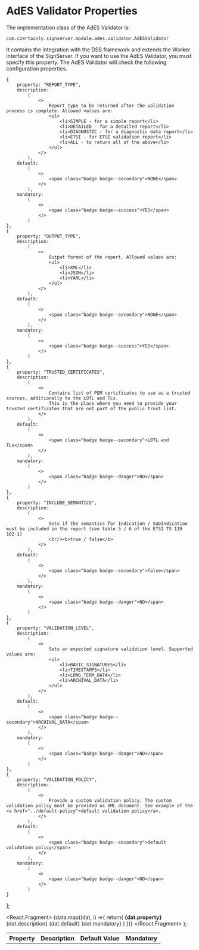 # AdES Validator Properties

The implementation class of the AdES Validator is:

```
com.czertainly.signserver.module.ades.validator.AdESValidator
```

It contains the integration with the DSS framework and extends the Worker interface of the SignServer. If you want to use the AdES Validator, you must specify this property. The AdES Validator will check the following configuration properties.

    {
        property: "REPORT_TYPE",
        description:
            (
                <>
                    Report type to be returned after the validation process is complete. Allowed values are:
                    <ul>
                        <li>SIMPLE - for a simple report</li>
                        <li>DETAILED - for a detailed report</li>
                        <li>DIAGNOSTIC - for a diagnostic data report</li>
                        <li>ETSI - for ETSI validation report</li>
                        <li>ALL - to return all of the above</li>
                    </ul>
                </>
            ),
        default:
            (
                <>
                    <span class="badge badge--secondary">NONE</span>
                </>
            ),
        mandatory:
            (
                <>
                    <span class="badge badge--success">YES</span>
                </>
            )
    },
    {
        property: "OUTPUT_TYPE",
        description:
            (
                <>
                    Output format of the report. Allowed values are:
                    <ul>
                        <li>XML</li>
                        <li>JSON</li>
                        <li>YAML</li>
                    </ul>
                </>
            ),
        default:
            (
                <>
                    <span class="badge badge--secondary">NONE</span>
                </>
            ),
        mandatory:
            (
                <>
                    <span class="badge badge--success">YES</span>
                </>
            )
    },
    {
        property: "TRUSTED_CERTIFICATES",
        description:
            (
                <>
                    Contains list of PEM certificates to use as a trusted sources, additionally to the LOTL and TLs.
                    This is the place where you need to provide your trusted certificates that are not part of the public trust list.
                </>
            ),
        default:
            (
                <>
                    <span class="badge badge--secondary">LOTL and TLs</span>
                </>
            ),
        mandatory:
            (
                <>
                    <span class="badge badge--danger">NO</span>
                </>
            )
    },
    {
        property: "INCLUDE_SEMANTICS",
        description:
            (
                <>
                    Sets if the semantics for Indication / SubIndication must be included in the report (see table 5 / 6 of the ETSI TS 119 102-1)
                    <br/><b>true / false</b>
                </>
            ),
        default:
            (
                <>
                    <span class="badge badge--secondary">false</span>
                </>
            ),
        mandatory:
            (
                <>
                    <span class="badge badge--danger">NO</span>
                </>
            )
    },
    {
        property: "VALIDATION_LEVEL",
        description:
            (
                <>
                    Sets an expected signature validation level. Supported values are:
                    <ul>
                        <li>BASIC_SIGNATURES</li>
                        <li>TIMESTAMPS</li>
                        <li>LONG_TERM_DATA</li>
                        <li>ARCHIVAL_DATA</li>
                    </ul>
                </>
            ),
        default:
            (
                <>
                    <span class="badge badge--secondary">ARCHIVAL_DATA</span>
                </>
            ),
        mandatory:
            (
                <>
                    <span class="badge badge--danger">NO</span>
                </>
            )
    },
    {
        property: "VALIDATION_POLICY",
        description:
            (
                <>
                    Provide a custom validation policy. The custom validation policy must be provided as XML document. See example of the <a href="../default-policy">default validation policy</a>.
                </>
            ),
        default:
            (
                <>
                    <span class="badge badge--secondary">default validation policy</span>
                </>
            ),
        mandatory:
            (
                <>
                    <span class="badge badge--danger">NO</span>
                </>
            )
    }
];

  <React.Fragment>
    {data.map((dat, i) =>{
            return(
                <tr key={i}>
                  <td><b>{dat.property}</b></td>
                  <td>{dat.description}</td>
                  <td>{dat.default}</td>
                  <td>{dat.mandatory}</td>
                </tr>)
         })}
  </React.Fragment>
);

<table>
    <th>Property</th>
    <th>Description</th>
    <th>Default Value</th>
    <th>Mandatory</th>
  <tbody>
    <GenTable data={data}/>
  </tbody>
</table>